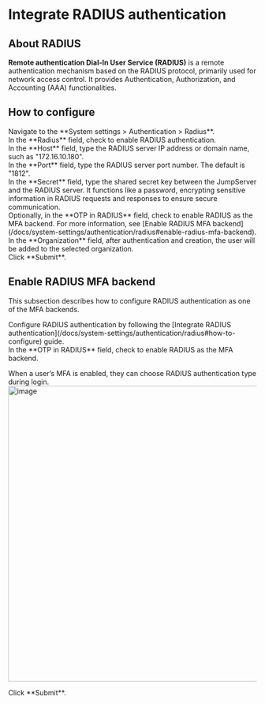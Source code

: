# Integrate RADIUS authentication <Icon name="xpack"/>

## About RADIUS
**Remote authentication Dial-In User Service (RADIUS)** is a remote authentication mechanism based on the RADIUS protocol, primarily used for network access control. It provides Authentication, Authorization, and Accounting (AAA) functionalities.

## How to configure

<Steps>

<div>
<Nav name="system-settings" />
</div>

<div>
Navigate to the **System settings > Authentication > Radius**.
</div>

<div>
In the **Radius** field, check to enable RADIUS authentication.
</div>

<div>
In the **Host** field, type the RADIUS server IP address or domain name, such as "172.16.10.180".
</div>

<div>
In the **Port** field, type the RADIUS server port number. The default is "1812".
</div>

<div>
In the **Secret** field, type the shared secret key between the JumpServer and the RADIUS server. It functions like a password, encrypting sensitive information in RADIUS requests and responses to ensure secure communication.
</div>

<div>
Optionally, in the **OTP in RADIUS** field, check to enable RADIUS as the MFA backend. For more information, see [Enable RADIUS MFA backend](/docs/system-settings/authentication/radius#enable-radius-mfa-backend).
</div>

<div>
In the **Organization** field, after authentication and creation, the user will be added to the selected organization.
</div>

<div>
Click **Submit**.
</div>

</Steps>

## Enable RADIUS MFA backend

This subsection describes how to configure RADIUS authentication as one of the MFA backends.

<Steps>
<div>
Configure RADIUS authentication by following the [Integrate RADIUS authentication](/docs/system-settings/authentication/radius#how-to-configure) guide.
</div>

<div>
In the **OTP in RADIUS** field, check to enable RADIUS as the MFA backend.

When a user’s MFA is enabled, they can choose RADIUS authentication type during login.
<img src="/images/docs/admin-guides/system-settings/auth/radius-mfa.png" alt="image" width="600"/>
</div>

<div>
Click **Submit**.
</div>
</Steps>